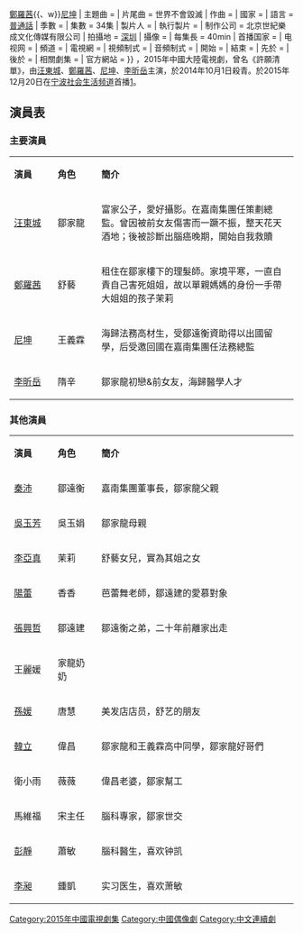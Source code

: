 {{电视节目信息框
| 名稱 = 尋找北極光
| 別名 = 許願清單
| 英文名稱 = Looking For Aurora
| 圖片 = [[file:尋找北極光.jpg|280px]]
| 圖說 = 
| 類型 = [[現代|現代]]、[[愛情|愛情]]、[[勵志|勵志]]
| 編劇 = 南善惠
| 導演 = 李昌漢
| 演出 = [[汪東城|汪東城]]{{、w}}[[鄭羅茜|鄭羅茜]]{{、w}}[[Nichkhun|尼坤]]
| 主題曲 = 
| 片尾曲 = 世界不會毀滅
| 作曲 = 
| 國家 = {{CHN}}
| 語言 = [[普通話|普通話]]
| 季數 = 
| 集數 = 34集
| 製片人 = 
| 執行製片 = 
| 制作公司 = 北京世紀樂成文化傳媒有限公司
| 拍攝地 = [[深圳|深圳]]
| 攝像 = 
| 每集長 = 40min
| 首播国家 = {{PRC}}
| 电视网 = 
| 頻道 = 
| 電視網 = 
| 視頻制式 = 
| 音頻制式 = 
| 開始 = 
| 結束 = 
| 先於 = 
| 後於 = 
| 相關劇集 = 
| 官方網站 = 
}}
{{engname|《尋找北極光》|Looking For Aurora}}，2015年中國大陸電視劇，曾名《許願清單》，由[[汪東城|汪東城]]、[[鄭羅茜|鄭羅茜]]、[[Nichkhun|尼坤]]、[[李昕岳|李昕岳]]主演，於2014年10月1日殺青。於2015年12月20日在[[宁波电视台|宁波社会生活频道]]首播[https://www.youtube.com/watch?v=c48eVBdlvXE]。

==演員表==
=== 主要演員 === 
{|class="wikitable " width="65%"
|- style="background:cornflowerblue; color:white" align=center
|style="width:10%"|'''演員'''||style="width:10%"|'''角色'''||style="width:45%"|'''簡介'''
|-
|[[汪東城|汪東城]]||鄒家龍||富家公子，愛好攝影。在嘉南集團任策劃總監。曾因被前女友傷害而一蹶不振，整天花天酒地；後被診斷出腦癌晚期，開始自我救贖
|-
|[[鄭羅茜|鄭羅茜]]||舒藝||租住在鄒家樓下的理髮師。家境平寒，一直自責自己害死姐姐，故以單親媽媽的身份一手帶大姐姐的孩子茉莉
|-
|[[Nichkhun|尼坤]]||王義霖||海歸法務高材生，受鄒遠衡資助得以出國留學，后受邀回國在嘉南集團任法務總監
|-
|[[李昕岳|李昕岳]]||隋辛||鄒家龍初戀&前女友，海歸醫學人才
|}

=== 其他演員 ===
{|class="wikitable " width="65%"
|- style="background:cornflowerblue; color:white" align=center
|style="width:10%"|'''演員'''||style="width:10%"|'''角色'''||style="width:45%"|'''簡介'''
|-
|[[秦沛|秦沛]]||鄒遠衡||嘉南集團董事長，鄒家龍父親
|-
|[[吳玉芳|吳玉芳]]||吳玉娟||鄒家龍母親
|-
|[[李亞真|李亞真]]||茉莉||舒藝女兒，實為其姐之女
|-
|[[陽蕾|陽蕾]]||香香||芭蕾舞老師，鄒遠建的愛慕對象
|-
|[[張興哲|張興哲]]||鄒遠建||鄒遠衡之弟，二十年前離家出走
|-
|王麗媛
|家龍奶奶
|
|-
|[[孫媛|孫媛]]||唐慧||美发店店员，舒艺的朋友
|-
|[[韓立|韓立]]||偉昌||鄒家龍和王義霖高中同學，鄒家龍好哥們
|-
|衛小雨
|薇薇
|偉昌老婆，鄒家幫工
|-
|馬維福
|宋主任
|腦科專家，鄒家世交
|-
|[[彭靜|彭靜]]||蕭敏||腦科醫生，喜欢钟凯
|-
|[[李昶_(演員)|李昶]]||鍾凱||实习医生，喜欢萧敏
|}

{{DEFAULTSORT:X尋}}
[[Category:2015年中國電視劇集|Category:2015年中國電視劇集]]
[[Category:中國偶像劇|Category:中國偶像劇]]
[[Category:中文連續劇|Category:中文連續劇]]